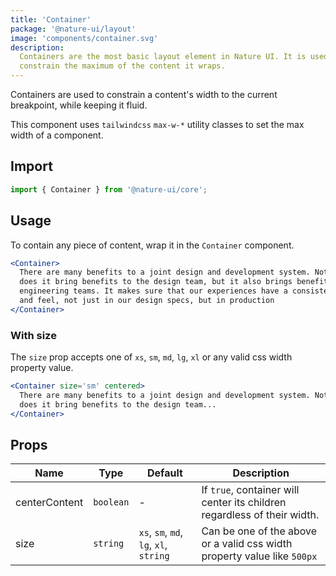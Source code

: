 ```yaml
---
title: 'Container'
package: '@nature-ui/layout'
image: 'components/container.svg'
description:
  Containers are the most basic layout element in Nature UI. It is used to
  constrain the maximum of the content it wraps.
---
```


Containers are used to constrain a content's width to the current breakpoint,
while keeping it fluid.

This component uses `tailwindcss` `max-w-*` utility classes to set the max width
of a component.

## Import

```js
import { Container } from '@nature-ui/core';
```

## Usage

To contain any piece of content, wrap it in the `Container` component.

```jsx
<Container>
  There are many benefits to a joint design and development system. Not only
  does it bring benefits to the design team, but it also brings benefits to
  engineering teams. It makes sure that our experiences have a consistent look
  and feel, not just in our design specs, but in production
</Container>
```

### With size

The `size` prop accepts one of `xs`, `sm`, `md`, `lg`, `xl` or any valid css
width property value.

```jsx
<Container size='sm' centered>
  There are many benefits to a joint design and development system. Not only
  does it bring benefits to the design team...
</Container>
```

## Props

| Name          | Type      | Default                                | Description                                                              |
| ------------- | --------- | -------------------------------------- | ------------------------------------------------------------------------ |
| centerContent | `boolean` | -                                      | If `true`, container will center its children regardless of their width. |
| size          | `string`  | `xs`, `sm`, `md`, `lg`, `xl`, `string` | Can be one of the above or a valid css width property value like `500px` |
